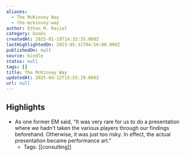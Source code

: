 ```yaml
---
aliases:
  - The McKinsey Way
  - the-mckinsey-way
author: Ethan M. Rasiel
category: books
createdAt: 2025-01-19T14:32:35.000Z
lastHighlightedOn: 2023-05-31T04:56:00.000Z
publishedOn: null
source: kindle
status: null
tags: []
title: The McKinsey Way
updatedAt: 2025-04-12T15:55:19.000Z
url: null
---
```

## Highlights

- As one former EM said, “It was very rare for us to do a presentation where we hadn’t taken the various players through our findings beforehand. Otherwise, it was just too risky. In effect, the actual presentation became performance art.”
    - Tags: [[consulting]]
